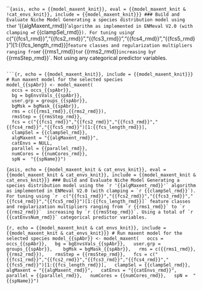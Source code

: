 ```{asis, echo = {{model_maxent_knit}}, eval = {{model_maxent_knit & !cat_envs_knit}}, include = {{model_maxent_knit}}}
### Build and Evaluate Niche Model
Generating a species distribution model using the `r '{{algMaxent_rmd}}'` algorithm as implemented in ENMeval V2.0 (with clamping = `r {{clampSel_rmd}}`).
For tuning using `r  c("{{fcs1_rmd}}","{{fcs2_rmd}}","{{fcs3_rmd}}","{{fcs4_rmd}}","{{fcs5_rmd}}")[1:{{fcs_length_rmd}}]` feature classes and regularization multipliers ranging from `r {{rms1_rmd}}` to `r {{rms2_rmd}}`  increasing by `r {{rmsStep_rmd}}`. Not using any categorical predictor variables. 

```

```{r, echo = {{model_maxent_knit}}, include = {{model_maxent_knit}}}
# Run maxent model for the selected species
model_{{spAbr}} <- model_maxent(
  occs = occs_{{spAbr}},
  bg = bgEnvsVals_{{spAbr}},
  user.grp = groups_{{spAbr}}, 
  bgMsk = bgMask_{{spAbr}},
  rms = c({{rms1_rmd}},{{rms2_rmd}}), 
  rmsStep = {{rmsStep_rmd}},
  fcs = c("{{fcs1_rmd}}","{{fcs2_rmd}}","{{fcs3_rmd}}","{{fcs4_rmd}}","{{fcs5_rmd}}")[1:{{fcs_length_rmd}}],
  clampSel = {{clampSel_rmd}},
  algMaxent = "{{algMaxent_rmd}}",
  catEnvs = NULL,
  parallel = {{parallel_rmd}},
  numCores = {{numCores_rmd}},
  spN =  "{{spName}}")
```

```{asis, echo = {{model_maxent_knit & cat_envs_knit}}, eval = {{model_maxent_knit & cat_envs_knit}}, include = {{model_maxent_knit & cat_envs_knit}}}
### Build and Evaluate Niche Model
Generating a species distribution model using the `r '{{algMaxent_rmd}}'` algorithm as implemented in ENMeval V2.0 (with clamping = `r {{clampSel_rmd}}`).
For tuning using `r  c("{{fcs1_rmd}}","{{fcs2_rmd}}","{{fcs3_rmd}}","{{fcs4_rmd}}","{{fcs5_rmd}}")[1:{{fcs_length_rmd}}]` feature classes and regularization multipliers ranging from `r {{rms1_rmd}}` to `r {{rms2_rmd}}`  increasing by `r {{rmsStep_rmd}}`. Using a total of `r {{catEnvsNum_rmd}}` categorical predictor variables. 
```

```{r, echo = {{model_maxent_knit & cat_envs_knit}}, include = {{model_maxent_knit & cat_envs_knit}}}
# Run maxent model for the selected species
model_{{spAbr}} <- model_maxent(
  occs = occs_{{spAbr}},
  bg = bgEnvsVals_{{spAbr}},
  user.grp = groups_{{spAbr}}, 
  bgMsk = bgMask_{{spAbr}},
  rms = c({{rms1_rmd}},{{rms2_rmd}}), 
  rmsStep = {{rmsStep_rmd}},
  fcs = c("{{fcs1_rmd}}","{{fcs2_rmd}}","{{fcs3_rmd}}","{{fcs4_rmd}}","{{fcs5_rmd}}")[1:{{fcs_length_rmd}}],
  clampSel = {{clampSel_rmd}},
  algMaxent = "{{algMaxent_rmd}}",
  catEnvs = "{{catEnvs_rmd}}",
  parallel = {{parallel_rmd}},
  numCores = {{numCores_rmd}},
  spN =  "{{spName}}")
```
